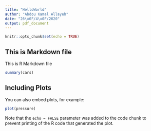 ```yaml
---
title: "HelloWorld"
author: "Abdou Kamal Allayeh"
date: "26\x0F/4\x0F/2020"
output: pdf_document
---
```


```r
knitr::opts_chunk$set(echo = TRUE)
```

## This is Markdown file

This is R Markdown file 

```r
summary(cars)
```

## Including Plots

You can also embed plots, for example:

```r
plot(pressure)
```

Note that the `echo = FALSE` parameter was added to the code chunk to prevent printing of the R code that generated the plot.
